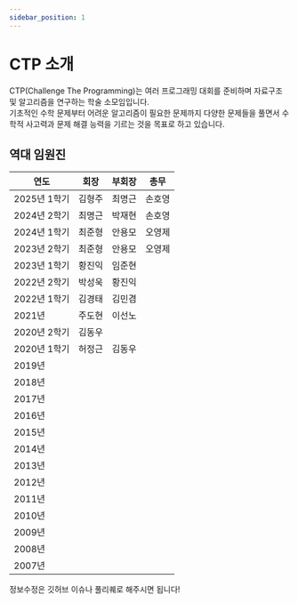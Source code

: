 ```yaml
---
sidebar_position: 1
---
```



# CTP 소개

<ThemedLogo />

CTP(Challenge The Programming)는 여러 프로그래밍 대회를 준비하며 자료구조 및 알고리즘을 연구하는 학술 소모임입니다.  
기초적인 수학 문제부터 어려운 알고리즘이 필요한 문제까지 다양한 문제들을 풀면서 수학적 사고력과 문제 해결 능력을 기르는 것을 목표로 하고 있습니다.

## 역대 임원진

| 연도         | 회장   | 부회장 | 총무   |
| ------------ | ------ | ------ | ------ |
| 2025년 1학기 | 김형주 | 최명근 | 손호영 |
| 2024년 2학기 | 최명근 | 박재현 | 손호영 |
| 2024년 1학기 | 최준형 | 안용모 | 오영제 |
| 2023년 2학기 | 최준형 | 안용모 | 오영제 |
| 2023년 1학기 | 황진익 | 임준현 |        |
| 2022년 2학기 | 박성욱 | 황진익 |        |
| 2022년 1학기 | 김경태 | 김민겸 |        |
| 2021년       | 주도현 | 이선노 |        |
| 2020년 2학기 | 김동우 |        |        |
| 2020년 1학기 | 허정근 | 김동우 |        |
| 2019년       |        |        |        |
| 2018년       |        |        |        |
| 2017년       |        |        |        |
| 2016년       |        |        |        |
| 2015년       |        |        |        |
| 2014년       |        |        |        |
| 2013년       |        |        |        |
| 2012년       |        |        |        |
| 2011년       |        |        |        |
| 2010년       |        |        |        |
| 2009년       |        |        |        |
| 2008년       |        |        |        |
| 2007년       |        |        |        |

정보수정은 깃허브 이슈나 풀리퀘로 해주시면 됩니다!
